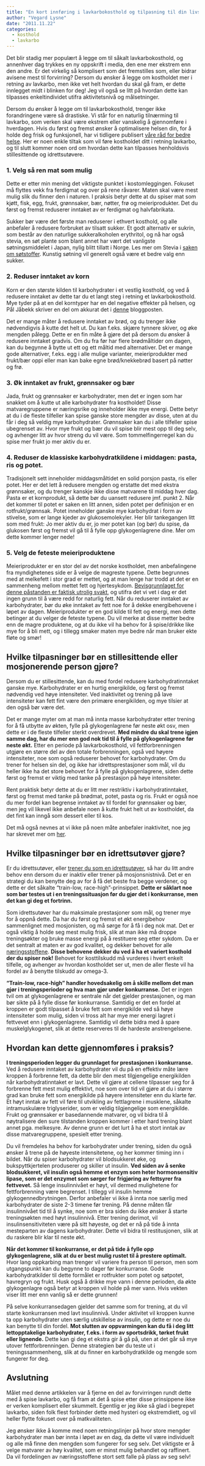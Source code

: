 ```yaml
---
title: "En kort innføring i lavkarbokosthold og tilpasning til din livsstil"
author: "Vegard Lysne"
date: "2011.11.22"
categories:
  - kosthold
  - lavkarbo
---
```


Det blir stadig mer populært å legge om til såkalt lavkarbokosthold, og annenhver dag trykkes en ny oppskrift i media, den ene mer ekstrem enn den andre. Er det virkelig så komplisert som det fremstilles som, eller bidrar avisene mest til forvirring? Dersom du ønsker å legge om kostholdet mer i retning av lavkarbo, men ikke vet helt hvordan du skal gå fram, er dette innlegget midt i blinken for deg! Jeg vil også se litt på hvordan dette kan tilpasses enkeltindividet utifra aktivitetsnivå og målsetninger.

Dersom du ønsker å legge om til lavkarbokosthold, trenger ikke forandringene være så drastiske. Vi står for en naturlig tilnærming til lavkarbo, som verken skal være ekstrem eller vanskelig å gjennomføre i hverdagen. Hvis du først og fremst ønsker å optimalisere helsen din, for å holde deg frisk og funksjonell, har vi tidligere publisert [våre råd for bedre helse](brokenlink/vare-rad-for-bedre-helse/ "Våre råd for bedre helse"). Her er noen enkle tiltak som vil føre kostholdet ditt i retning lavkarbo, og til slutt kommer noen ord om hvordan dette kan tilpasses henholdsvis stillesittende og idrettsutøvere.

### 1. Velg så ren mat som mulig

Dette er etter min mening det viktigste punktet i kostomleggingen. Fokuset må flyttes vekk fra ferdigmat og over på rene råvarer. Maten skal være mest mulig slik du finner den i naturen. I praksis betyr dette at du spiser mat som kjøtt, fisk, egg, frukt, grønnsaker, bær, nøtter, frø og meieriprodukter. Det du først og fremst reduserer inntaket av er ferdigmat og halvfabrikata.

Sukker bør være det første man reduserer i ethvert kosthold, og alle anbefaler å redusere forbruket av tilsatt sukker. Et godt alternativ er sukrin, som består av den naturlige sukkeralkoholen erythritol, og nå har også stevia, en søt plante som blant annet har vært det vanligste søtningsmiddelet i Japan, nylig blitt tillatt i Norge. Les mer om Stevia i [saken om søtstoffer](brokenlink/sotstoffer/ "Søtstoffer"). Kunstig søtning vil generelt også være et bedre valg enn sukker.

### 2. Reduser inntaket av korn

Korn er den største kilden til karbohydrater i et vestlig kosthold, og ved å redusere inntaket av dette tar du et langt steg i retning et lavkarbokosthold. Mye tyder på at en del korntyper har en del negative effekter på helsen, og Pål Jåbekk skriver en del om akkurat det i [denne](http://www.paljabekk.blogspot.com/2011/10/veien-til-god-helse-korn.html) bloggposten.

Det er mange måter å redusere inntaket av brød, og du trenger ikke nødvendigvis å kutte det helt ut. Du kan f.eks. skjære tynnere skiver, og øke mengden pålegg. Dette er en fin måte å gjøre det på dersom du ønsker å redusere inntaket gradvis. Om du fra før har flere brødmåltider om dagen, kan du begynne å bytte ut ett og ett måltid med alternativer. Det er mange gode alternativer, f.eks. egg i alle mulige varianter, meieriprodukter med frukt/bær oppi eller man kan bake egne brød/knekkebrød basert på nøtter og frø.

### 3. Øk inntaket av frukt, grønnsaker og bær

Jada, frukt og grønnsaker er karbohydrater, men det er ingen som har snakket om å kutte ut alle karbohydrater fra kostholdet! Disse matvaregruppene er næringsrike og inneholder ikke mye energi. Dette betyr at du i de fleste tilfeller kan spise ganske store mengder av disse, uten at du får i deg så veldig mye karbohydrater. Grønnsaker kan du i alle tilfeller spise ubegrenset av. Hvor mye frukt og bær du vil spise blir mest opp til deg selv, og avhenger litt av hvor streng du vil være. Som tommelfingerregel kan du spise mer frukt jo mer aktiv du er.

### 4. Reduser de klassiske karbohydratkildene i middagen: pasta, ris og potet.

Tradisjonelt sett inneholder middagsmåltidet en solid porsjon pasta, ris eller potet. Her er det lett å redusere mengden og erstatte det med ekstra grønnsaker, og du trenger kanskje ikke disse matvarene til middag hver dag. Pasta er et kornprodukt, så dette bør du uansett redusere jmf. punkt 2. Når det kommer til potet er saken en litt annen, siden potet per definisjon er en rotfrukt/grønnsak. Potet inneholder ganske mye karbohydrat i form av stivelse, som er lange kjeder av glukosemolekyler. Her blir tankegangen litt som med frukt: Jo mer aktiv du er, jo mer potet kan (og bør) du spise, da glukosen først og fremst vil gå til å fylle opp glykogenlagrene dine. Mer om dette kommer lenger nede!

### 5. Velg de feteste meieriproduktene

Meieriprodukter er en stor del av det norske kostholdet, men anbefalingene fra myndighetenes side er å velge de magreste typene. Dette begrunnes med at melkefett i stor grad er mettet, og at man lenge har trodd at det er en sammenheng mellom mettet fett og hjertesykdom. [Bevisgrunnlaget for denne påstanden er faktisk utrolig svakt](brokenlink/de-offentlige-anbefalingene-for-fett-godt-begrunnet/ "De offentlige anbefalingene for fett, godt begrunnet?"), og utifra det vi vet i dag er det ingen grunn til å være redd for naturlig fett. Når du reduserer inntaket av karbohydrater, bør du øke inntaket av fett noe for å dekke energibehovene i løpet av dagen. Meieriprodukter er en god kilde til fett og energi, men dette betinger at du velger de feteste typene. Du vil merke at disse metter bedre enn de magre produktene, og at du ikke vil ha behov for å spise/drikke like mye for å bli mett, og i tillegg smaker maten mye bedre når man bruker ekte fløte og smør!

## Hvilke tilpasninger bør en stillesittende eller mosjonerende person gjøre?

Dersom du er stillesittende, kan du med fordel redusere karbohydratinntaket ganske mye. Karbohydrater er en hurtig energikilde, og først og fremst nødvendig ved høye intensiteter. Ved inaktivitet og trening på lave intensiteter kan fett fint være den primære energikilden, og mye tilsier at den også bør være det.

Det er mange myter om at man må innta masse karbohydrater etter trening for å få utbytte av økten, fylle på glykogenlagrene før neste økt osv, men dette er i de fleste tilfeller sterkt overdrevet. **Med mindre du skal trene igjen samme dag, har du mer enn god nok tid til å fylle på glykogenlagrene før neste økt.** Etter en periode på lavkarbokosthold, vil fettforbrenningen utgjøre en større del av den totale forbrenningen, også ved høyere intensiteter, noe som også reduserer behovet for karbohydrater. Om du trener for helsen sin del, og ikke har idrettsprestasjoner som mål, vil du heller ikke ha det store behovet for å fylle på glykogenlagrene, siden dette først og fremst er viktig med tanke på prestasjon på høye intensiteter.

Rent praktisk betyr dette at du er litt mer restriktiv i karbohydratinntaket, først og fremst med tanke på brødmat, potet, pasta og ris. Frukt er også noe du mer fordel kan begrense inntaket av til fordel for grønnsaker og bær, men jeg vil likevel ikke anbefale noen å kutte frukt helt ut av kostholdet, da det fint kan inngå som dessert eller til kos.

Det må også nevnes at vi ikke på noen måte anbefaler inaktivitet, noe jeg har skrevet mer om [her](brokenlink/aktivitetsniva-helse/ "Aktivitetsnivå og helse").

## Hvilke tilpasninger bør en idrettsutøver gjøre?

Er du idrettsutøver, eller [trener du som en idrettsutøver](brokenlink/tren-som-en-idrettsutover/ "Tren som en idrettsutøver – se ut som en!"), så har du litt andre behov enn dersom du er inaktiv eller trener på mosjonsnistnivå. Det er en strategi du kan benytte deg av for å få det beste fra begge verdener, og dette er det såkalte "train-low, race-high"-prinsippet. **Dette er såklart noe som bør testes ut i en treningssituasjon før du gjør det i konkurranse, men det kan gi deg et fortrinn.**

Som idrettsutøver har du maksimale prestasjoner som mål, og trener mye for å oppnå dette. Da har du først og fremst et økt energibehov sammenlignet med mosjonisten, og må sørge for å få i deg nok mat. Det er også viktig å holde seg mest mulig frisk, slik at man ikke må droppe treningsøkter og bruke masse energi på å restituere seg etter sykdom. Da er det sentralt at maten er av god kvalitet, og dekker behovet for alle [næringsstoffene](brokenlink/naeringsstoffene/ "Artikkelserie om Næringsstoffene"). **Disse behovene dekker du ved å ha et variert kosthold der du spiser nok!** Behovet for kosttilskudd må vurderes i hvert enkelt tilfelle, og avhenger av hvordan kostholdet ser ut, men de aller fleste vil ha fordel av å benytte tilskudd av omega-3.

**"Train-low, race-high" handler hovedsakelig om å skille mellom det man gjør i treningsperioder og hva man gjør under konkurranse.** Det er ingen tvil om at glykogenlagrene er sentrale når det gjelder prestasjonen, og man bør sikte på å fylle disse før konkurranse. Samtidig er det en fordel at kroppen er godt tilpasset å bruke fett som energikilde ved så høye intensiteter som mulig, siden vi tross alt har mye mer energi lagret i fettvevet enn i glykogenlagrene. Samtidig vil dette bidra med å spare muskelglykogenet, slik at dette reserveres til de hardeste anstrengelsene.

## Hvordan kan dette gjennomføres i praksis?

**I treningsperioden legger du grunnlaget for prestasjonen i konkurranse.** Ved å redusere inntaket av karbohydrater vil du på en effektiv måte lære kroppen å forbrenne fett, da dette blir den mest tilgjengelige energikilden når karbohydratinntaket er lavt. Dette vil gjøre at cellene tilpasser seg for å forbrenne fett mest mulig effektivt, noe som over tid vil gjøre at du i større grad kan bruke fett som energikilde på høyere intensiteter enn du klarte før. Et høyt inntak av fett vil føre til utvikling av fettlagrene i musklene, såkalte intramuskulære triglyserider, som er veldig tilgjengelige som energikilde. Frukt og grønnsaker er basedannende matvarer, og vil bidra til å nøytralisere den sure tilstanden kroppen kommer i etter hard trening blant annet pga. melkesyre. Av denne grunn er det lurt å ha et stort inntak av disse matvaregruppene, spesielt etter trening.

Du vil fremdeles ha behov for karbohydrater under trening, siden du også ønsker å trene på de høyeste intensitetene, og her kommer timing inn i bildet. Når du spiser karbohydrater vil blodsukkeret øke, og bukspyttkjertelen produserer og skiller ut insulin. **Ved siden av å senke blodsukkeret, vil insulin også hemme et enzym som heter hormonsensitiv lipase, som er det enzymet som sørger for frigjøring av fettsyrer fra fettvevet.** Så lenge insulinnivået er høyt, vil dermed mulighetene for fettforbrenning være begrenset. I tillegg vil insulin hemme glykogennedbrytningen. Derfor anbefaler vi ikke å innta noe særlig med karbohydrater de siste 2-3 timene før trening. På denne måten får insulinnivået tid til å synke, noe som er bra siden du ikke ønsker å starte treningsøkten med høyt insulinnivå. Etter trening derimot, vil insulinsensitiviteten være på sitt høyeste, og det er nå på tide å innta mesteparten av dagens karbohydrater. Dette vil bidra til restitusjonen, slik at du raskere blir klar til neste økt.

**Når det kommer til konkurranse, er det på tide å fylle opp glykogenlagrene, slik at du er best mulig rustet til å prestere optimalt.** Hvor lang oppkarbing man trenger vil variere fra person til person, men som utgangspunkt kan du begynne to dager før konkurranse. Gode karbohydratkilder til dette formålet er rotfrukter som potet og søtpotet, havregryn og frukt. Husk også å drikke mye vann i denne perioden, da økte glykogenlagre også betyr at kroppen vil holde på mer vann. Hvis vekten viser litt mer enn vanlig så er dette grunnen!

På selve konkurransedagen gjelder det samme som for trening, at du vil starte konkurransen med lavt insulinnivå. Under aktivitet vil kroppen kunne ta opp karbohydrater uten særlig utskillelse av insulin, og dette er noe du kan benytte til din fordel. **Mot slutten av oppvarmingen kan du få i deg litt lettopptakelige karbohydrater, f.eks. i form av sportsdrikk, tørket frukt eller lignende.** Dette kan gi deg et ekstra gir å gå på, uten at det går så mye utover fettforbrenningen. Denne strategien bør du teste ut i treningssammenheng, slik at du finner en karbohydratkilde og mengde som fungerer for deg.

## **Avslutning**

Målet med denne artikkelen var å fjerne en del av forvirringen rundt dette med å spise lavkarbo, og få fram at det å spise etter disse prinsippene ikke er verken komplisert eller skummelt. Egentlig er jeg ikke så glad i begrepet lavkarbo, siden folk flest forbinder dette med hysteri og ekstremdiett, og vil heller flytte fokuset over på matkvaliteten.

Jeg ønsker ikke å komme med noen retningslinjer på hvor store mengder karbohydrater man bør innta i løpet av en dag, da dette vil være individuelt og alle må finne den mengden som fungerer for seg selv. Det viktigste er å velge matvarer av høy kvalitet, som er minst mulig behandlet og raffinert. Da vil fordelingen av næringsstoffene stort sett falle på plass av seg selv!
